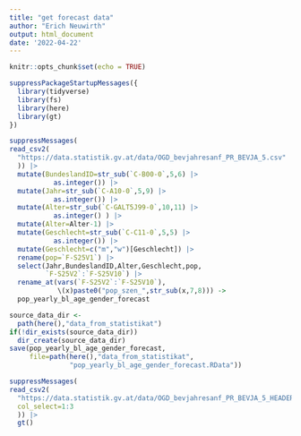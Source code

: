 ```yaml
---
title: "get forecast data"
author: "Erich Neuwirth"
output: html_document
date: '2022-04-22'
---
```


```r
knitr::opts_chunk$set(echo = TRUE)
```


```r
suppressPackageStartupMessages({
  library(tidyverse)
  library(fs)
  library(here)
  library(gt)
})
```

```r
suppressMessages(
read_csv2(
  "https://data.statistik.gv.at/data/OGD_bevjahresanf_PR_BEVJA_5.csv"
  )) |>
  mutate(BundeslandID=str_sub(`C-B00-0`,5,6) |>
           as.integer()) |>
  mutate(Jahr=str_sub(`C-A10-0`,5,9) |>
           as.integer()) |>
  mutate(Alter=str_sub(`C-GALT5J99-0`,10,11) |>
           as.integer() ) |>
  mutate(Alter=Alter-1) |>
  mutate(Geschlecht=str_sub(`C-C11-0`,5,5) |>
           as.integer()) |>
  mutate(Geschlecht=c("m","w")[Geschlecht]) |>
  rename(pop=`F-S25V1`) |>
  select(Jahr,BundeslandID,Alter,Geschlecht,pop,
         `F-S25V2`:`F-S25V10`) |>
  rename_at(vars(`F-S25V2`:`F-S25V10`),
            \(x)paste0("pop_szen_",str_sub(x,7,8))) ->
  pop_yearly_bl_age_gender_forecast
```


```r
source_data_dir <- 
  path(here(),"data_from_statistikat")
if(!dir_exists(source_data_dir)) 
  dir_create(source_data_dir)
save(pop_yearly_bl_age_gender_forecast,
     file=path(here(),"data_from_statistikat",
               "pop_yearly_bl_age_gender_forecast.RData"))
```


```r
suppressMessages(
read_csv2(
  "https://data.statistik.gv.at/data/OGD_bevjahresanf_PR_BEVJA_5_HEADER.csv",
  col_select=1:3
  )) |> 
  gt()
```

